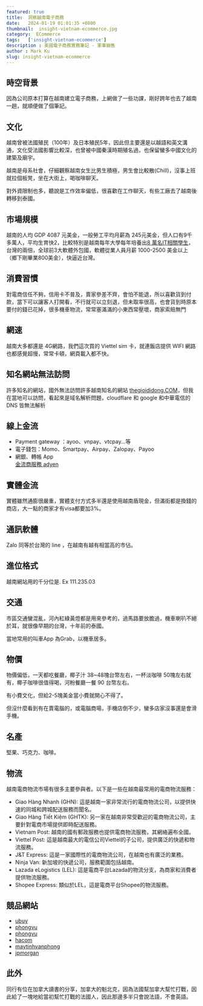 ```yaml
---
featured: true
title:  洞察越南電子商務
date:   2024-01-19 01:01:35 +0800
thumbnail:  insight-vietnam-ecommerce.jpg
category:  ECommerce
tags:   ['insight-vietnam-ecommerce']
description : 美國電子商務實務筆記 - 軍事銷售
author : Mark Ku
slug: insight-vietnam-ecommerce
---
```

## 時空背景
因為公司原本打算在越南建立電子商務，上網做了一些功課，剛好跨年也去了越南一趟，就順便做了個筆記。

## 文化
越南曾被法國殖民（100年）及日本殖民5年，因此但主要還是以越語和英文溝通，文化受法國影響比較深，也曾被中國秦漢時期殖名過，也保留蠻多中國文化的建築及廟宇。  

越南是母系社會，仔細觀察越南女生比男生積極，男生會比較散(Chill)，沒事上班就拉個板凳，坐在大街上，喝咖啡聊天。  

對外資限制也多，聽說是工作效率偏低，很喜歡在工作聊天，有些工廠去了越南後轉移到泰國。  

## 市場規模
越南的人均 GDP 4087 元美金，一般勞工平均月薪為 245元美金，但人口有9千多萬人，平均生育快2，比較特別是越南每年大學每年培養出[8 萬名IT相關學生](https://www.imf.org/en/Publications/WEO/weo-database/2022/October/weo-report)，台灣的兩倍，全球前3大軟體外包國，軟體從業人員月薪 1000-2500 美金以上（鄉下剛畢業800美金），快逼近台灣。

## 消費習慣 
對電商信任不夠，信用卡不普及，賣家參差不齊，會怕不能退，所以喜歡貨到付款，當下可以讓客人打開看，不行就可以立刻退，但未取率很高，也會貨到時原本要付的錢已花掉，很多機車物流，常常塞滿滿的小東西常壓壞，商家索賠無門

## 網速
越南大多都還是 4G網路，我們這次買的 Viettel sim 卡，就連飯店提供 WIFI 網路也都感覺超慢，常常卡頓，網頁載入都不快。

## 知名網站無法訪問
許多知名的網站，國外無法訪問許多越南知名的網站 [thegioididong.COM](https://www.thegioididong.com)，但我在當地可以訪問，看起來是域名解析問題，cloudflare 和 google 和中華電信的DNS 皆無法解析

## 線上金流
* Payment gateway ：ayoo、vnpay、vtcpay…等
* 電子錢包：Momo、Smartpay、Airpay、Zalopay、Payoo
* 網銀、轉帳 App  
[金流商服務 adyen](https://www.adyen.com/payment-methods-guides/asia-pacific/vietnam)

## 實體金流
實體雖然通膨很嚴重，實體支付方式多半還是使用越南盾現金，但滿街都是換錢的商店，大一點的商家才有visa都要加3%。

## 通訊軟體
Zalo 同等於台灣的 line ，在越南有越有相當高的市佔。


## 進位格式
越南網站用的千分位是. Ex 111.235.03

## 交通
市區交通蠻混亂，河內紅綠黃燈都是用來參考的，過馬路要放膽過，機車喇叭不絕於耳，就很像早期的台灣，十年前的泰國。  

當地常用的叫車App 為Grab，以機車居多。

## 物價
物價偏低，一天都吃餐廳，椰子汁 38~48塊台幣左右，一杯淡咖啡 50塊左右就有，椰子咖啡很值得喝，河粉餐廳一餐 90 台幣左右。

有小費文化，但給2-5塊美金當小費就開心不得了。  

但沒什麼看到有在賣電腦的，或電腦商場，手機店倒不少，蠻多店家沒事還是會滑手機。  

## 名產
堅果、巧克力、咖啡。

## 物流 
越南電商物流市場有很多主要參與者。以下是一些在越南最常用的電商物流服務：
* Giao Hàng Nhanh (GHN): 這是越南一家非常流行的電商物流公司，以提供快速的同城和跨城配送服務而聞名。
* Giao Hàng Tiết Kiệm (GHTK): 另一家在越南非常受歡迎的電商物流公司，主要針對電商市場提供即時配送服務。
* Vietnam Post: 越南的國有郵政服務也提供電商物流服務，其網絡遍布全國。
* Viettel Post: 這是越南最大的電信公司Viettel的子公司，提供廣泛的快遞和物流服務。
* J&T Express: 這是一家國際性的電商物流公司，在越南也有廣泛的業務。
* Ninja Van: 新加坡的快遞公司，服務範圍包括越南。
* Lazada eLogistics (LEL): 這是電商平台Lazada的物流分支，為商家和消費者提供物流服務。
* Shopee Express: 類似於LEL，這是電商平台Shopee的物流服務。

## 競品網站
* [ubuy](https://www.ubuy.vn/en/)
* [phongvu](https://phongvu.vn/asus-tuf-gaming-fx506hc-hn144w--s220303079)
* [phongvu](https://phongvu.vn/)
* [hacom](https://hacom.vn/cart)
* [maytinhvanphong](https://maytinhvanphong.com.vn/?utm_source=GG_ads&utm_medium=GSearch&utm_campaign=MTVP&gclid=Cj0KCQjw7PCjBhDwARIsANo7Cgn1fxPu3NiOEBGG9hnXmAEj5Bik9oR-isH3qEhNX8IZFWjzBBiztT8aAt03EALw_wcB)
* [jpmorgan](https://www.jpmorgan.com/merchant-services/insights/reports/vietnam)

## 此外
同行有位在加拿大讀書的分享，加拿大的魁北克，因為法國幫加拿大幫忙打戰，因此給了一塊地給當初幫忙打戰的法國人，因此那邊多半只會說法語，不會英語。
